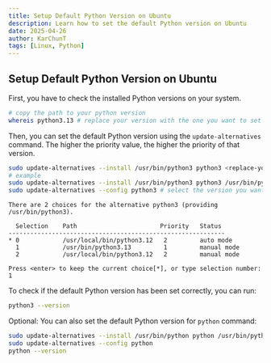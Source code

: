 ```yaml
---
title: Setup Default Python Version on Ubuntu
description: Learn how to set the default Python version on Ubuntu
date: 2025-04-26
author: KarChunT
tags: [Linux, Python]
---
```


## Setup Default Python Version on Ubuntu

First, you have to check the installed Python versions on your system.

```bash
# copy the path to your python version
whereis python3.13 # replace your version with the one you want to set as default
```

Then, you can set the default Python version using the `update-alternatives` command. The higher the priority value, the higher the priority of that version.

```bash
sudo update-alternatives --install /usr/bin/python3 python3 <replace-your-path> <priority-value>
# example
sudo update-alternatives --install /usr/bin/python3 python3 /usr/bin/python3.13 1
sudo update-alternatives --config python3 # select the version you want to set as default
```

```text
There are 2 choices for the alternative python3 (providing /usr/bin/python3).

  Selection    Path                       Priority   Status
------------------------------------------------------------
* 0            /usr/local/bin/python3.12   2         auto mode
  1            /usr/bin/python3.13         1         manual mode
  2            /usr/local/bin/python3.12   2         manual mode

Press <enter> to keep the current choice[*], or type selection number: 1
```

To check if the default Python version has been set correctly, you can run:

```bash
python3 --version
```

Optional: You can also set the default Python version for `python` command:

```bash
sudo update-alternatives --install /usr/bin/python python /usr/bin/python3.13 1
sudo update-alternatives --config python
python --version
```
<Comments />
